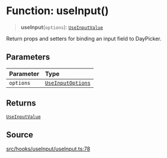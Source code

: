# Function: useInput()

> **useInput**(`options`): [`UseInputValue`](/api/latest/interfaces/UseInputValue.mdx)

Return props and setters for binding an input field to DayPicker.

## Parameters

| Parameter | Type |
| :------ | :------ |
| `options` | [`UseInputOptions`](/api/latest/interfaces/UseInputOptions.mdx) |

## Returns

[`UseInputValue`](/api/latest/interfaces/UseInputValue.mdx)

## Source

[src/hooks/useInput/useInput.ts:78](https://github.com/gpbl/react-day-picker/blob/6515ed496/src/hooks/useInput/useInput.ts#L78)
